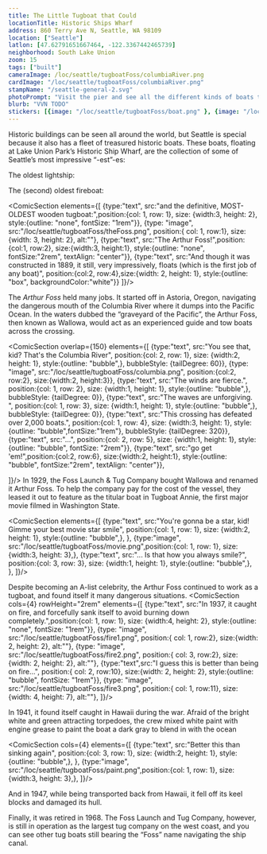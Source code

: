 ```yaml
---
title: The Little Tugboat that Could
locationTitle: Historic Ships Wharf
address: 860 Terry Ave N, Seattle, WA 98109
location: ["Seattle"]
latlon: [47.62791651667464, -122.3367442465739]
neighborhood: South Lake Union
zoom: 15
tags: ["built"]
cameraImage: /loc/seattle/tugboatFoss/columbiaRiver.png
cardImage: "/loc/seattle/tugboatFoss/columbiaRiver.png"
stampName: "/seattle-general-2.svg"
photoPrompt: "Visit the pier and see all the different kinds of boats there are."
blurb: "VVN TODO"
stickers: [{image: "/loc/seattle/tugboatFoss/boat.png" }, {image: "/loc/seattle/tugboatFoss/fossEmblem.png", linkOut: "https://www.loc.gov/resource/hhh.wa0868.photos/?sp=1", title: "Foss Company motto on the side of the boat"}]
---
```



Historic buildings can be seen all around the world, but Seattle is special because it also has a fleet of treasured historic boats. These boats, floating at Lake Union Park’s Historic Ship Wharf, are the collection of some of Seattle’s most impressive “-est”-es:


The oldest lightship:
<LOCItem linkOut="https://www.loc.gov/resource/cph.3b19268/" image="/loc/seattle/tugboatFoss/lightboat.jpg" caption="Lightships were used as floating lighthouses" alt="photo of lightship"/>

The (second) oldest fireboat:
<LOCItem linkOut="https://www.loc.gov/resource/hhh.wa0746.photos/?sp=1" image="/loc/seattle/tugboatFoss/fireboatDuwamish.jpg" caption="Fireboat Duwamish" alt="colored photo of red fireboat"/>

<ComicSection elements={[
    {type:"text", src:"and the definitive, MOST-OLDEST wooden tugboat:",position:{col: 1, row: 1}, size: {width:3, height: 2}, style:{outline: "none", fontSize: "1rem"}},
    {type: "image", src:"/loc/seattle/tugboatFoss/theFoss.png", position:{ col: 1, row:1}, size:{width: 3, height: 2}, alt:""},
    {type:"text", src:"The Arthur Foss!",position:{col:1, row:2}, size:{width:3, height:1}, style:{outline: "none", fontSize:"2rem",  textAlign: "center"}},
    {type:"text", src:"And though it was constructed in 1889, it still, very impressively, floats (which is the first job of any boat)", position:{col:2, row:4},size:{width: 2, height: 1}, style:{outline: "box", backgroundColor:"white"}}
]}/>

The *Arthur Foss* held many jobs. It started off in Astoria, Oregon, navigating the dangerous mouth of the Columbia River where it dumps into the Pacific Ocean. In the waters dubbed the “graveyard of the Pacific”, the Arthur Foss, then known as Wallowa, would act as an experienced guide and tow boats across the crossing.


<LOCItem linkOut="https://www.loc.gov/resource/ppmsca.18165/" image="/loc/seattle/tugboatFoss/columbiaRiver.png" caption="The Columbia River"/>

<ComicSection overlap={150} elements={[
    {type:"text", src:"You see that, kid? That's the Columbia River", position:{col: 2, row: 1}, size: {width:2, height: 1}, style:{outline: "bubble",}, bubbleStyle: {tailDegree: 60}},
{type: "image", src:"/loc/seattle/tugboatFoss/columbia.png", position:{col:2, row:2}, size:{width:2, height:3}},
{type:"text", src:"The winds are fierce.", position:{col: 1, row: 2}, size: {width:1, height: 1}, style:{outline: "bubble",}, bubbleStyle: {tailDegree: 0}},
{type:"text", src:"The waves are unforgiving. ", position:{col: 1, row: 3}, size: {width:1, height: 1}, style:{outline: "bubble",}, bubbleStyle: {tailDegree: 0}},
{type:"text", src:"This crossing has defeated over 2,000 boats.", position:{col: 1, row: 4}, size: {width:3, height: 1}, style:{outline: "bubble",fontSize:"1rem"}, bubbleStyle: {tailDegree: 320}},
{type:"text", src:"...", position:{col: 2, row: 5}, size: {width:1, height: 1}, style:{outline: "bubble", fontSize: "2rem"}},
{type:"text", src:"go get 'em!",position:{col:2, row:6}, size:{width:2, height:1}, style:{outline: "bubble", fontSize:"2rem",  textAlign: "center"}},

]}/>
In 1929, the Foss Launch & Tug Company bought Wallowa and renamed it Arthur Foss. To help the company pay for the cost of the vessel, they leased it out to feature as the titular boat in Tugboat Annie, the first major movie filmed in Washington State. 

<ComicSection elements={[
    {type:"text", src:"You're gonna be a star, kid! Gimme your best movie star smile", position:{col: 1, row: 1}, size: {width:2, height: 1}, style:{outline: "bubble",}, },
    {type:"image", src:"/loc/seattle/tugboatFoss/movie.png",position:{col: 1, row: 1}, size: {width:3, height: 3},},
    {type:"text", src:"... Is that how you always smile?", position:{col: 3, row: 3}, size: {width:1, height: 1}, style:{outline: "bubble",}, },
]}/>

Despite becoming an A-list celebrity, the Arthur Foss continued to work as a tugboat, and found itself it many dangerous situations. 
<ComicSection cols={4} rowHeight="2rem" elements={[
    {type:"text", src:"In 1937, it caught on fire, and forcefully sank itself to avoid burning down completely.",position:{col: 1, row: 1}, size: {width:4, height: 2}, style:{outline: "none", fontSize: "1rem"}},
    {type: "image", src:"/loc/seattle/tugboatFoss/fire1.png", position:{ col: 1, row:2}, size:{width: 2, height: 2}, alt:""},
    {type: "image", src:"/loc/seattle/tugboatFoss/fire2.png", position:{ col: 3, row:2}, size:{width: 2, height: 2}, alt:""},
    {type:"text",src:"I guess this is better than being on fire...", position:{ col: 2, row:10}, size:{width: 2, height: 2}, style:{outline: "bubble", fontSize: "1rem"}},
    {type: "image", src:"/loc/seattle/tugboatFoss/fire3.png", position:{ col: 1, row:11}, size:{width: 4, height: 7}, alt:""},
]}/>

In 1941, it found itself caught in Hawaii during the war. Afraid of the bright white and green attracting torpedoes, the crew mixed white paint with engine grease to paint the boat a dark gray to blend in with the ocean


<ComicSection cols={4} elements={[
    {type:"text", src:"Better this than sinking again", position:{col: 3, row: 1}, size: {width:2, height: 1}, style:{outline: "bubble",}, },
    {type:"image", src:"/loc/seattle/tugboatFoss/paint.png",position:{col: 1, row: 1}, size: {width:3, height: 3},},
]}/>

And in 1947, while being transported back from Hawaii, it fell off its keel blocks and damaged its hull.

Finally, it was retired in 1968. The Foss Launch and Tug Company, however, is still in operation as the largest tug company on the west coast, and you can see other tug boats still bearing the “Foss” name navigating the ship canal.